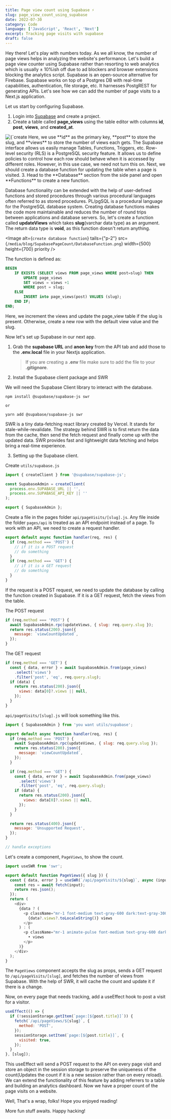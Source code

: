 ```yaml
---
title: Page view count using Supabase ⚡
slug: page_view_count_using_supabase
date: 2022-07-30
category: Code
language: ['JavaScript', 'React', 'Next']
excerpt: Tracking page visits with supabase
draft: false
---
```


Hey there! Let's play with numbers today. As we all know, the number of page views helps in analyzing the website's performance. Let's build a page view counter using Supabase rather than resorting to web analytics which is usually ± 10%ish off due to ad blockers and browser extensions blocking the analytics script. Supabase is an open-source alternative for Firebase. Supabase works on top of a Postgres DB with real-time capabilities, authentication, file storage, etc. It harnesses PostgREST for generating APIs. Let's see how we can add the number of page visits to a Next.js application.

Let us start by configuring Supabase.

1. Login into [Supabase](https://supabase.com/) and create a project.
2. Create a table called **page_views** using the table editor with columns **id**, **post**, **views**, and **created_at**.

<Grid>
  <Image
    alt={`create table`}
    tails={'p-2'}
    src={`/media/blog/SupabasePageCount/CreateTable.png`}
    width={500}
    height={600}
    priority
  />
  Here, we use **id** as the primary key, **post** to store the slug, and **views**
  to store the number of views each gets. The Supabase interface allows us easily
  manage Tables, Functions, Triggers, etc. Row-level security (RLS) is a PostgreSQL
  security feature. It allows us to define policies to control how each row should
  behave when it is accessed by different roles. However, in this use case, we need
  not turn this on. Next, we should create a database function for updating the table
  when a page is visited.
</Grid>
3. Head to the **Database** section from the side panel and open **Functions** to
create a new function.

<Grid>

Database functionality can be extended with the help of user-defined functions and stored procedures through various procedural languages often referred to as stored procedures. PL/pgSQL is a procedural language for the PostgreSQL database system. Creating database functions makes the code more maintainable and reduces the number of round trips between applications and database servers. So, let's create a function called **updateViews** which takes **slug**(varchar data type) as an argument. The return data type is **void**, as this function doesn't return anything.

<Image
    alt={`create database function`}
    tails={"p-2"}
    src={`/media/blog/SupabasePageCount/DatabaseFunction.png`}
    width={500}
    height={700}
    priority
/>
</Grid>

The function is defined as:

```sql
BEGIN
    IF EXISTS (SELECT views FROM page_views WHERE post=slug) THEN
        UPDATE page_views
        SET views = views +1
        WHERE post = slug;
    ELSE
        INSERT into page_views(post) VALUES (slug);
    END IF;
END;
```

Here, we increment the views and update the page_view table if the slug is present. Otherwise, create a new row with the default view value and the slug.

Now let's set up Supabase in our next app.

1. Grab the **supabase URL** and **anon key** from the API tab and add those to the **.env.local** file in your Nextjs application.

   > If you are creating a **.env** file make sure to add the file to your **.gitignore**.

2. Install the Supabase client package and SWR

We will need the Supabase Client library to interact with the database.

```shell
npm install @supabase/supabase-js swr

or

yarn add @supabase/supabase-js swr
```

SWR is a tiny data-fetching react library created by Vercel. It stands for stale-while-revalidate. The strategy behind SWR is to first return the data from the cache, then send the fetch request and finally come up with the updated data. SWR provides fast and lightweight data fetching and helps bring a real-time experience.

3. Setting up the Supabase client.

Create `utils/supabase.js`

```js
import { createClient } from '@supabase/supabase-js';

const SupabaseAdmin = createClient(
  process.env.SUPABASE_URL || '',
  process.env.SUPABASE_API_KEY || ''
);

export { SupabaseAdmin };
```

Create a file in the pages folder `api/pageVisits/[slug].js`. Any file inside the folder `pages/api` is treated as an API endpoint instead of a page. To work with an API, we need to create a request handler.

```js
export default async function handler(req, res) {
  if (req.method === 'POST') {
    // if it is a POST request
    // do something
  }
  if (req.method === 'GET') {
    // if it is a GET request
    // do something
  }
}
```

If the request is a POST request, we need to update the database by calling the function created in Supabase. If it is a GET request, fetch the views from the table.

The POST request

```js
if (req.method === 'POST') {
  await SupabaseAdmin.rpc(updateViews, { slug: req.query.slug });
  return res.status(200).json({
    message: `viewCountUpdated`,
  });
}
```

The GET request

```js
if (req.method === 'GET') {
  const { data, error } = await SupabaseAdmin.from(page_views)
    .select('views')
    .filter('post', 'eq', req.query.slug);
  if (data) {
    return res.status(200).json({
      views: data[0]?.views || null,
    });
  }
}
```

`api/pageVisits/[slug].js` will look something like this.

```js
import { SupabaseAdmin } from 'you want utils/supabase';

export default async function handler(req, res) {
  if (req.method === 'POST') {
    await SupabaseAdmin.rpc(updateViews, { slug: req.query.slug });
    return res.status(200).json({
      message: `viewCountUpdated`,
    });
  }

  if (req.method === 'GET') {
    const { data, error } = await SupabaseAdmin.from(page_views)
      .select('views')
      .filter('post', 'eq', req.query.slug);
    if (data) {
      return res.status(200).json({
        views: data[0]?.views || null,
      });
    }
  }

  return res.status(400).json({
    message: 'Unsupported Request',
  });
}

// handle exceptions
```

Let's create a component, `PageViews`, to show the count.

```js
import useSWR from 'swr';

export default function PageViews({ slug }) {
  const { data, error } = useSWR(`/api/pageVisits/${slug}`, async (input) => {
    const res = await fetch(input);
    return res.json();
  });
  return (
    <div>
      {data ? (
        <p className="mr-1 font-medium text-gray-600 dark:text-gray-300">
          {data?.views?.toLocaleString()} views
        </p>
      ) : (
        <p className="mr-1 animate-pulse font-medium text-gray-600 dark:text-gray-300">
          • views
        </p>
      )}
    </div>
  );
}
```

The `PageViews` component accepts the slug as props, sends a GET request to `/api/pageVisits/[slug]`, and fetches the number of views from Supabase. With the help of SWR, it will cache the count and update it if there is a change.

Now, on every page that needs tracking, add a useEffect hook to post a visit for a visitor.

```js
useEffect(() => {
  if (!sessionStorage.getItem(`page:[${post.title}]`)) {
    fetch(`/api/pageViews/${slug}`, {
      method: 'POST',
    });
    sessionStorage.setItem(`page:[${post.title}]`, {
      visited: true,
    });
  }
}, [slug]);
```

This useEffect will send a POST request to the API on every page visit and store an object in the session storage to preserve the uniqueness of the count(Updates the count if it is a new session rather than on every reload). We can extend the functionality of this feature by adding referrers to a table and building an analytics dashboard. Now we have a proper count of the page visits on a website.

Well, That's a wrap, folks! Hope you enjoyed reading!

More fun stuff awaits. Happy hacking!
